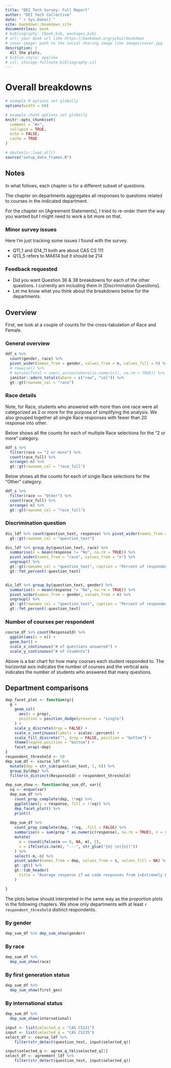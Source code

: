 ```yaml
--- 
title: "DEI Tech Survey: Full Report"
author: "DEI Tech Collective"
date: "`r Sys.Date()`"
site: bookdown::bookdown_site
documentclass: book
# bibliography: [book.bib, packages.bib]
# url: your book url like https://bookdown.org/yihui/bookdown
# cover-image: path to the social sharing image like images/cover.jpg
description: |
  All the plots.
# biblio-style: apalike
# csl: chicago-fullnote-bibliography.csl
---
```


# Overall breakdowns

```r
# example R options set globally
options(width = 60)

# example chunk options set globally
knitr::opts_chunk$set(
  comment = "#>",
  collapse = TRUE,
  echo = FALSE,
  cache = TRUE
)

```

```r
# devtools::load_all()
source("setup_data_frames.R")
```

## Notes

In what follows, each chapter is for a different subset of questions.

The chapter on departments aggregates all responses to questions related to courses in the indicated department.

For the chapter on [Agreement Statements], I tried to re-order them the way you wanted but I might need to work a bit more on that.

### Minor survey issues

Here I'm just tracking some issues I found with the survey.

* Q11_1 and Q14_11 both are about CAS CS 111
* Q13_5 refers to MA614 but it should be 214

### Feedback requested

* Did you want Question 36 & 38 breakdowns for each of the other questions. I currently am including them in [Discrimination Questions].
* Let me know what you think about the breakdowns below for the departments.

## Overview

First, we look at a couple of counts for the cross-tabulation of Race and Female.

### General overview

```r
ddf_s %>%
  count(gender, race) %>%
  pivot_wider(names_from = gender, values_from = n, values_fill = 0) %>% 
  # rowwise() %>% 
  # mutate(Total = sum(c_across(where(is.numeric)), na.rm = TRUE)) %>% 
  janitor::adorn_totals(where = c("row", "col")) %>%
  gt::gt(rowname_col = "race")
```


### Race details
Note, for Race, students who answered with more than one race were all categorized as 2 or more for the purpose of simplifying the analysis. We also grouped together all single 
Race responses with fewer than 20 response into other.

Below shows all the counts for each of multiple Race selections for the "2 or more" category.
```r
ddf_s %>%
  filter(race == "2 or more") %>%
  count(race_full) %>%
  arrange(-n) %>%
  gt::gt(rowname_col = "race_full")
```

Below shows all the counts for each of single Race selections for the "Other" category.
```r
ddf_s %>%
  filter(race == "Other") %>%
  count(race_full) %>%
  arrange(-n) %>%
  gt::gt(rowname_col = "race_full")
```

### Discrimination question

```r
dis_ldf %>% count(question_text, response) %>% pivot_wider(names_from = "response", values_from = "n") %>% 
  gt::gt(rowname_col = "question_text")

dis_ldf %>% group_by(question_text, race) %>%
  summarise(n = mean(response != "No", na.rm = TRUE)) %>% 
  pivot_wider(names_from = "race", values_from = "n") %>%
  ungroup() %>% 
  gt::gt(rowname_col = "question_text", caption = "Percent of respondents that responded anything other than No for the indicated question by race") %>%
  gt::fmt_percent(-question_text)


dis_ldf %>% group_by(question_text, gender) %>%
  summarise(n = mean(response != "No", na.rm = TRUE)) %>% 
  pivot_wider(names_from = gender, values_from = n) %>%
  ungroup() %>% 
  gt::gt(rowname_col = "question_text", caption = "Percent of respondents that responded anything other than No for the indicated question by gender") %>%
  gt::fmt_percent(-question_text)
```

### Number of courses per respondent

```r
course_df %>% count(ResponseId) %>% 
  ggplot(aes(x = n)) + 
  geom_bar() +
  scale_x_continuous("# of questions answered") +
  scale_y_continuous("# of students")
```
Above is a bar chart for how many courses each student responded to. The horizontal axis indicates the number of courses and the vertical axis indicates the number of students who answered that many questions.

## Department comparisons



```r
dep_facet_plot <- function(g){
  g +
    geom_col(
      aes(x = prop),
      position = position_dodge(preserve = "single")
    ) +
    scale_y_discrete(drop = FALSE) +
    scale_x_continuous(labels = scales::percent) +
    scale_fill_discrete("", drop = FALSE, position = "bottom") +
    theme(legend.position = "bottom") +
    facet_wrap(~dep)
}
respondent_threshold <- 50
dep_sum_df <- course_ldf %>% 
  mutate(dep = str_sub(question_text, 1, 6)) %>%
  group_by(dep) %>%
  filter(n_distinct(ResponseId) > respondent_threshold)

dep_sum_show <- function(dep_sum_df, var){
  vq <- enquo(var)
  dep_sum_df %>% 
    count_prop_complete(dep, !!vq) %>% 
    ggplot(aes(y = response, fill = !!vq)) %>% 
    dep_facet_plot() %>% 
    print()
  
  dep_sum_df %>% 
    count_prop_complete(dep, !!vq, .fill = FALSE) %>% 
    summarise(m = sum(prop * as.numeric(response), na.rm = TRUE), n = sum(count, na.rm = TRUE)) %>%
    mutate(
      m = round(ifelse(m == 0, NA, m), 2), 
      s = ifelse(is.na(m), "---", str_glue("{m} \n({n})"))
    ) %>%
    select(-m,-n) %>% 
    pivot_wider(names_from = dep, values_from = s, values_fill = NA) %>%
    gt::gt() %>% 
    gt::tab_header(
      title = "Average response if we code responses from 1=Extremely Dissatisfied to 5=Extremely satisfied. (Number of response in parentheses.)"
    )

}
```

The plots below should interpreted in the same way as the proportion plots in the following chapters.
We show only departments with at least `r respondent_threshold` distinct respondents.

### By gender

```r
dep_sum_df %>% dep_sum_show(gender)
```

### By race

```r
dep_sum_df %>% 
  dep_sum_show(race)
```

### By first generation status

```r
dep_sum_df %>% 
  dep_sum_show(first_gen)
```

### By international status

```r
dep_sum_df %>% 
  dep_sum_show(international)
```


```r
input <- list(selected_q = "CAS CS131")
input <- list(selected_q = "CAS CS235")
select_df <- course_ldf %>%
    filter(str_detect(question_text, input$selected_q))

input$selected_q <- agree_q_tbl$selected_q[1]
select_df <- agreement_ldf %>%
    filter(str_detect(question_text, input$selected_q))
```
